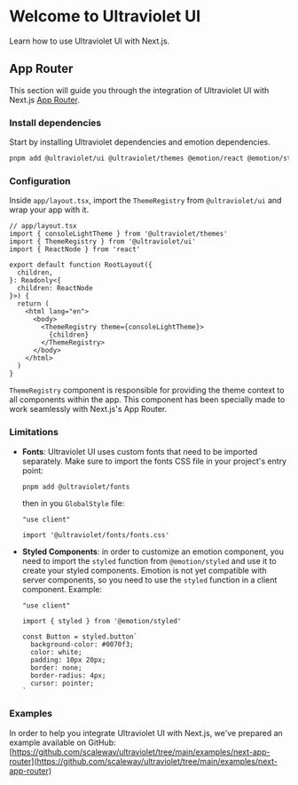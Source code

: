 
<Meta title="Guides/Next Integration" />

# Welcome to Ultraviolet UI

Learn how to use Ultraviolet UI with Next.js.

## App Router

This section will guide you through the integration of Ultraviolet UI with Next.js [App Router](https://nextjs.org/docs/app).

### Install dependencies

Start by installing Ultraviolet dependencies and emotion dependencies.

```sh
pnpm add @ultraviolet/ui @ultraviolet/themes @emotion/react @emotion/styled
```

### Configuration

Inside `app/layout.tsx`, import the `ThemeRegistry` from `@ultraviolet/ui` and wrap your app with it.

```tsx
// app/layout.tsx
import { consoleLightTheme } from '@ultraviolet/themes'
import { ThemeRegistry } from '@ultraviolet/ui'
import { ReactNode } from 'react'

export default function RootLayout({
  children,
}: Readonly<{
  children: ReactNode
}>) {
  return (
    <html lang="en">
      <body>
        <ThemeRegistry theme={consoleLightTheme}>
          {children}
        </ThemeRegistry>
      </body>
    </html>
  )
}
```

`ThemeRegistry` component is responsible for providing the theme context to all components within the app.
This component has been specially made to work seamlessly with Next.js's App Router.

### Limitations

- **Fonts**: Ultraviolet UI uses custom fonts that need to be imported separately. Make sure to import the fonts CSS file in your project's entry point:
  ```sh
  pnpm add @ultraviolet/fonts
  ```

  then in you `GlobalStyle` file:
  ```tsx
  "use client"

  import '@ultraviolet/fonts/fonts.css'
  ```

- **Styled Components**: in order to customize an emotion component, you need to import the `styled` function from `@emotion/styled` and use it to create your styled components. Emotion is not yet compatible with server components, so you need to use the `styled` function in a client component. Example:
  ```tsx
  "use client"

  import { styled } from '@emotion/styled'

  const Button = styled.button`
    background-color: #0070f3;
    color: white;
    padding: 10px 20px;
    border: none;
    border-radius: 4px;
    cursor: pointer;
  `
  ```

### Examples

In order to help you integrate Ultraviolet UI with Next.js, we've prepared an example available on GitHub:
[https://github.com/scaleway/ultraviolet/tree/main/examples/next-app-router](https://github.com/scaleway/ultraviolet/tree/main/examples/next-app-router)
